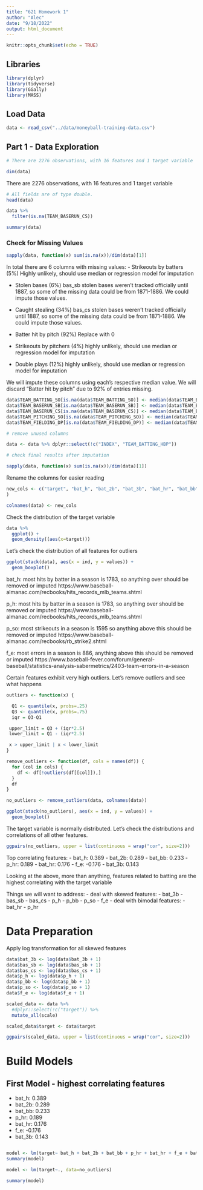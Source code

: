 ```yaml
---
title: "621 Homework 1"
author: "Alec"
date: "9/18/2022"
output: html_document
---
```


```r
knitr::opts_chunk$set(echo = TRUE)
```

## Libraries

```r
library(dplyr)
library(tidyverse)
library(GGally)
library(MASS)
```


## Load Data

```r
data <- read_csv("../data/moneyball-training-data.csv")
```

## Part 1 - Data Exploration

```r
# There are 2276 observations, with 16 features and 1 target variable

dim(data)
```

There are 2276 observations, with 16 features and 1 target variable

```r
# All fields are of type double.
head(data)
```

```r
data %>%
  filter(is.na(TEAM_BASERUN_CS))
```



```r
summary(data)
```


### Check for Missing Values

```r
sapply(data, function(x) sum(is.na(x))/dim(data)[1])
```

In total there are 6 columns with missing values:
- Strikeouts by batters (5%)
Highly unlikely, should use median or regression model for imputation

- Stolen bases (6%) bas_sb
stolen bases weren’t tracked officially until 1887, so some of the missing data could be from 1871-1886. We could impute those values.

- Caught stealing (34%) bas_cs
stolen bases weren’t tracked officially until 1887, so some of the missing data could be from 1871-1886. We could impute those values.

- Batter hit by pitch (92%)
Replace with 0

- Strikeouts by pitchers (4%)
highly unlikely, should use median or regression model for imputation

- Double plays (12%)
highly unlikely, should use median or regression model for imputation






We will impute these columns using each's respective median value. We will discard "Batter hit by pitch" due to 92% of entries missing.


```r
data$TEAM_BATTING_SO[is.na(data$TEAM_BATTING_SO)] <- median(data$TEAM_BATTING_SO, na.rm = T)
data$TEAM_BASERUN_SB[is.na(data$TEAM_BASERUN_SB)] <- median(data$TEAM_BASERUN_SB, na.rm = T)
data$TEAM_BASERUN_CS[is.na(data$TEAM_BASERUN_CS)] <- median(data$TEAM_BASERUN_CS, na.rm = T)
data$TEAM_PITCHING_SO[is.na(data$TEAM_PITCHING_SO)] <- median(data$TEAM_PITCHING_SO, na.rm = T)
data$TEAM_FIELDING_DP[is.na(data$TEAM_FIELDING_DP)] <- median(data$TEAM_FIELDING_DP, na.rm = T)
```


```r
# remove unused columns

data <- data %>% dplyr::select(!c("INDEX", "TEAM_BATTING_HBP"))
```



```r
# check final results after imputation

sapply(data, function(x) sum(is.na(x))/dim(data)[1])
```

Rename the columns for easier reading

```r
new_cols <- c("target", "bat_h", "bat_2b", "bat_3b", "bat_hr", "bat_bb", "bat_so", "bas_sb", "bas_cs", "p_h", "p_hr", "p_bb", "p_so", "f_e", "f_dp"
)

colnames(data) <- new_cols
```


Check the distribution of the target variable

```r
data %>%
  ggplot() +
  geom_density((aes(x=target)))
```

Let's check the distribution of all features for outliers 

```r
ggplot(stack(data), aes(x = ind, y = values)) +
  geom_boxplot()
```

bat_h: most hits by batter in a season is 1783, so anything over should be removed or imputed
https://www.baseball-almanac.com/recbooks/hits_records_mlb_teams.shtml


p_h: most hits by batter in a season is 1783, so anything over should be removed or imputed
https://www.baseball-almanac.com/recbooks/hits_records_mlb_teams.shtml

p_so: most strikeouts in a season is 1595 so anything above this should be removed or imputed
https://www.baseball-almanac.com/recbooks/rb_strike2.shtml

f_e: most errors in a season is 886, anything above this should be removed or imputed
https://www.baseball-fever.com/forum/general-baseball/statistics-analysis-sabermetrics/2403-team-errors-in-a-season


Certain features exhibit very high outliers. Let's remove outliers and see what happens

```r
outliers <- function(x) {

  Q1 <- quantile(x, probs=.25)
  Q3 <- quantile(x, probs=.75)
  iqr = Q3-Q1

 upper_limit = Q3 + (iqr*2.5)
 lower_limit = Q1 - (iqr*2.5)

 x > upper_limit | x < lower_limit
}

remove_outliers <- function(df, cols = names(df)) {
  for (col in cols) {
    df <- df[!outliers(df[[col]]),]
  }
  df
}
```


```r
no_outliers <- remove_outliers(data, colnames(data))
```

```r
ggplot(stack(no_outliers), aes(x = ind, y = values)) +
  geom_boxplot()
```


The target variable is normally distributed. Let's check the distributions and correlations of all other features.

```r
ggpairs(no_outliers, upper = list(continuous = wrap("cor", size=2)))
```

Top correlating features:
- bat_h: 0.389
- bat_2b: 0.289
- bat_bb: 0.233
- p_hr: 0.189
- bat_hr: 0.176
- f_e: -0.176
- bat_3b: 0.143

Looking at the above, more than anything, features related to batting are the highest correlating with the target variable

Things we will want to address:
- deal with skewed features:
  - bat_3b
  - bas_sb
  - bas_cs
  - p_h
  - p_bb
  - p_so
  - f_e
- deal with bimodal features:
  - bat_hr
  - p_hr


# Data Preparation


Apply log transformation for all skewed features

```r
data$bat_3b <- log(data$bat_3b + 1)
data$bas_sb <- log(data$bas_sb + 1)
data$bas_cs <- log(data$bas_cs + 1)
data$p_h <- log(data$p_h + 1)
data$p_bb <- log(data$p_bb + 1)
data$p_so <- log(data$p_so + 1)
data$f_e <- log(data$f_e + 1)

```

```r
scaled_data <- data %>% 
  #dplyr::select(!c("target")) %>%
  mutate_all(scale)

```

```r
scaled_data$target <- data$target
```


```r
ggpairs(scaled_data, upper = list(continuous = wrap("cor", size=2)))
```


# Build Models

## First Model - highest correlating features

- bat_h: 0.389
- bat_2b: 0.289
- bat_bb: 0.233
- p_hr: 0.189
- bat_hr: 0.176
- f_e: -0.176
- bat_3b: 0.143

```r

```


```r
model <- lm(target~ bat_h + bat_2b + bat_bb + p_hr + bat_hr + f_e + bat_3b, data=no_outliers)
summary(model)
```


```r
model <- lm(target~., data=no_outliers)

summary(model)
```






